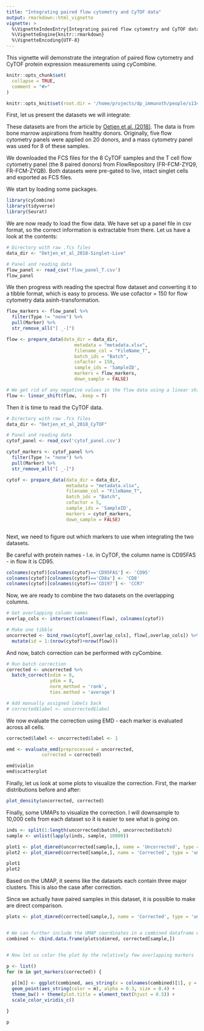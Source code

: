 ```yaml
---
title: "Integrating paired flow cytometry and CyTOF data"
output: rmarkdown::html_vignette
vignette: >
  %\VignetteIndexEntry{Integrating paired flow cytometry and CyTOF data}
  %\VignetteEngine{knitr::rmarkdown}
  %\VignetteEncoding{UTF-8}
---
```


This vignette will demonstrate the integration of paired flow cytometry and CyTOF protein expression measurements using cyCombine.

```r
knitr::opts_chunk$set(
  collapse = TRUE,
  comment = "#>"
)

knitr::opts_knit$set(root.dir = '/home/projects/dp_immunoth/people/s134891/cycombine/flow_cytof/')

```




First, let us present the datasets we will integrate:

These datasets are from the article by [Oetjen et al. (2018)](https://doi.org/10.1172/jci.insight.124928). The data is from bone marrow aspirations from healthy donors. Originally, five flow cytometry panels were applied on 20 donors, and a mass cytometry panel was used for 8 of these samples.

We downloaded the FCS files for the 8 CyTOF samples and the T cell flow cytometry panel (the 8 paired donors) from FlowRepository (FR-FCM-ZYQ9, FR-FCM-ZYQB). Both datasets were pre-gated to live, intact singlet cells and exported as FCS files.



We start by loading some packages.

```r
library(cyCombine)
library(tidyverse)
library(Seurat)

```

We are now ready to load the flow data. We have set up a panel file in csv format, so the correct information is extractable from there. Let us have a look at the contents:

```r
# Directory with raw .fcs files
data_dir <- "Oetjen_et_al_2018-Singlet-Live"

# Panel and reading data
flow_panel <- read_csv('flow_panel_T.csv')
flow_panel
```

We then progress with reading the spectral flow dataset and converting it to a tibble format, which is easy to process. We use cofactor = 150 for flow cytometry data asinh-transformation.


```r

flow_markers <- flow_panel %>% 
  filter(Type != "none") %>% 
  pull(Marker) %>% 
  str_remove_all("[ _-]")

flow <- prepare_data(data_dir = data_dir,
                         metadata = "metadata.xlsx",
                         filename_col = "FileName_T",
                         batch_ids = "Batch",
                         cofactor = 150,
                         sample_ids = 'SampleID',
                         markers = flow_markers,
                         down_sample = FALSE)

# We get rid of any negative values in the flow data using a linear shift - essentially these don't matter but it makes sense because cyCombine uses a cap of 0 for batch correction
flow <- linear_shift(flow, .keep = T)

```


Then it is time to read the CyTOF data.

```r
# Directory with raw .fcs files
data_dir <- "Oetjen_et_al_2018_CyTOF"

# Panel and reading data
cytof_panel <- read_csv('cytof_panel.csv')

cytof_markers <- cytof_panel %>% 
  filter(Type != "none") %>% 
  pull(Marker) %>% 
  str_remove_all("[ _-]")

cytof <- prepare_data(data_dir = data_dir,
                      metadata = "metadata.xlsx",
                      filename_col = "FileName_T",
                      batch_ids = "Batch",
                      cofactor = 5,
                      sample_ids = 'SampleID',
                      markers = cytof_markers,
                      down_sample = FALSE)



```

Next, we need to figure out which markers to use when integrating the two datasets. 

Be careful with protein names - I.e. in CyTOF, the column name is CD95FAS - in flow it is CD95.

```r

colnames(cytof)[colnames(cytof)=='CD95FAS'] <- 'CD95'
colnames(cytof)[colnames(cytof)=='CD8a'] <- 'CD8'
colnames(cytof)[colnames(cytof)=='CD197'] <- 'CCR7'

```


Now, we are ready to combine the two datasets on the overlapping columns.

```r

# Get overlapping column names
overlap_cols <- intersect(colnames(flow), colnames(cytof))

# Make one tibble
uncorrected <- bind_rows(cytof[,overlap_cols], flow[,overlap_cols]) %>%
  mutate(id = 1:(nrow(cytof)+nrow(flow)))

```

And now, batch correction can be performed with cyCombine.

```r
# Run batch correction
corrected <- uncorrected %>%
  batch_correct(xdim = 8,
                ydim = 8,
                norm_method = 'rank',
                ties.method = 'average')

# Add manually assigned labels back
# corrected$label <- uncorrected$label

```


We now evaluate the correction using EMD - each marker is evaluated across all cells.

```r
corrected$label <- uncorrected$label <- 1

emd <- evaluate_emd(preprocessed = uncorrected,
             corrected = corrected)

emd$violin
emd$scatterplot
```

Finally, let us look at some plots to visualize the correction. First, the marker distributions before and after:

```r
plot_density(uncorrected, corrected)

```

Finally, some UMAPs to visualize the correction. I will downsample to 10,000 cells from each dataset so it is easier to see what is going on.

```r

inds <- split(1:length(uncorrected$batch), uncorrected$batch)
sample <- unlist(lapply(inds, sample, 10000))

plot1 <- plot_dimred(uncorrected[sample,], name = 'Uncorrected', type = 'umap')
plot2 <- plot_dimred(corrected[sample,], name = 'Corrected', type = 'umap')

plot1
plot2
```

Based on the UMAP, it seems like the datasets each contain three major clusters. This is also the case after correction.

Since we actually have paired samples in this dataset, it is possible to make are direct comparison.


```r
plots <- plot_dimred(corrected[sample,], name = 'Corrected', type = 'umap', plot = 'CD3', return_coord = T)


# We can further include the UMAP coordinates in a combined dataframe with both imputed datasets. Again, we downsample to avoid too many cells cluttering the view (the same indeces are used as before)
combined <- cbind.data.frame(plots$dimred, corrected[sample,])


# Now let us color the plot by the relatively few overlapping markers

p <- list()
for (m in get_markers(corrected)) {
  
  p[[m]] <- ggplot(combined, aes_string(x = colnames(combined)[1], y = colnames(combined)[2])) +
  geom_point(aes_string(color = m), alpha = 0.3, size = 0.4) +
  theme_bw() + theme(plot.title = element_text(hjust = 0.5)) + 
  scale_color_viridis_c()

}

p


```



